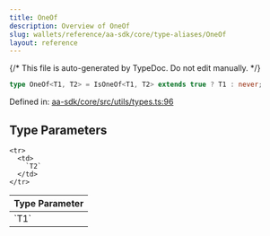 ```yaml
---
title: OneOf
description: Overview of OneOf
slug: wallets/reference/aa-sdk/core/type-aliases/OneOf
layout: reference
---
```


{/* This file is auto-generated by TypeDoc. Do not edit manually. */}

```ts
type OneOf<T1, T2> = IsOneOf<T1, T2> extends true ? T1 : never;
```

Defined in: [aa-sdk/core/src/utils/types.ts:96](https://github.com/alchemyplatform/aa-sdk/blob/c1a84188d03473acac2fdb49fb7cd7fdba73169b/aa-sdk/core/src/utils/types.ts#L96)

## Type Parameters

<table>
  <thead>
    <tr>
      <th align="left">Type Parameter</th>
    </tr>
  </thead>

  <tbody>
    <tr>
      <td>
        `T1`
      </td>
    </tr>

    <tr>
      <td>
        `T2`
      </td>
    </tr>

  </tbody>
</table>
